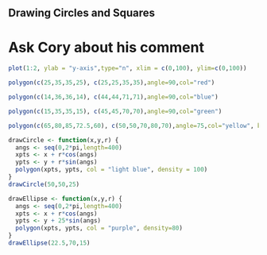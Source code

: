 ## Drawing Circles and Squares

# Ask Cory about his comment

```r
plot(1:2, ylab = "y-axis",type="n", xlim = c(0,100), ylim=c(0,100))

polygon(c(25,35,35,25), c(25,25,35,35),angle=90,col="red")

polygon(c(14,36,36,14), c(44,44,71,71),angle=90,col="blue")

polygon(c(15,35,35,15), c(45,45,70,70),angle=90,col="green")

polygon(c(65,80,85,72.5,60), c(50,50,70,80,70),angle=75,col="yellow", border = NA)

drawCircle <- function(x,y,r) {
  angs <- seq(0,2*pi,length=400)
  xpts <- x + r*cos(angs)
  ypts <- y + r*sin(angs)
  polygon(xpts, ypts, col = "light blue", density = 100)
}
drawCircle(50,50,25)

drawEllipse <- function(x,y,r) {
  angs <- seq(0,2*pi,length=400)
  xpts <- x + r*cos(angs)
  ypts <- y + 25*sin(angs)
  polygon(xpts, ypts, col = "purple", density=80)
}
drawEllipse(22.5,70,15)
```








